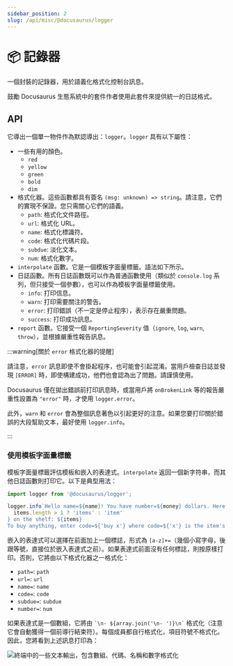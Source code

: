 ```yaml
---
sidebar_position: 2
slug: /api/misc/@docusaurus/logger
---
```


# 📦 記錄器

一個封裝的記錄器，用於語義化格式化控制台訊息。

鼓勵 Docusaurus 生態系統中的套件作者使用此套件來提供統一的日誌格式。

## API

它導出一個單一物件作為默認導出：`logger`。`logger` 具有以下屬性：

- 一些有用的顏色。
  - `red`
  - `yellow`
  - `green`
  - `bold`
  - `dim`
- 格式化器。這些函數都具有簽名 `(msg: unknown) => string`。請注意，它們的實現不保證。您只需關心它們的語義。
  - `path`: 格式化文件路徑。
  - `url`: 格式化 URL。
  - `name`: 格式化標識符。
  - `code`: 格式化代碼片段。
  - `subdue`: 淡化文本。
  - `num`: 格式化數字。
- `interpolate` 函數。它是一個模板字面量標籤。語法如下所示。
- 日誌函數。所有日誌函數既可以作為普通函數使用（類似於 `console.log` 系列，但只接受一個參數），也可以作為模板字面量標籤使用。
  - `info`: 打印信息。
  - `warn`: 打印需要關注的警告。
  - `error`: 打印錯誤（不一定是停止程序），表示存在嚴重問題。
  - `success`: 打印成功訊息。
- `report` 函數。它接受一個 `ReportingSeverity` 值（`ignore`, `log`, `warn`, `throw`），並根據嚴重性報告訊息。

:::warning[關於 `error` 格式化器的提醒]

請注意，`error` 訊息即使不會掛起程序，也可能會引起混淆。當用戶檢查日誌並發現 `[ERROR]` 時，即使構建成功，他們也會認為出了問題。請謹慎使用。

Docusaurus 僅在拋出錯誤前打印訊息時，或當用戶將 `onBrokenLink` 等的報告嚴重性設置為 `"error"` 時，才使用 `logger.error`。

此外，`warn` 和 `error` 會為整個訊息著色以引起更好的注意。如果您要打印關於錯誤的大段幫助文本，最好使用 `logger.info`。

:::

### 使用模板字面量標籤

模板字面量標籤評估模板和嵌入的表達式。`interpolate` 返回一個新字符串，而其他日誌函數則打印它。以下是典型用法：

```js
import logger from '@docusaurus/logger';

logger.info`Hello name=${name}! You have number=${money} dollars. Here are the ${
  items.length > 1 ? 'items' : 'item'
} on the shelf: ${items}
To buy anything, enter code=${'buy x'} where code=${'x'} is the item's name; to quit, press code=${'Ctrl + C'}.`;
```

嵌入的表達式可以選擇在前面加上一個標誌，形式為 `[a-z]+=`（幾個小寫字母，後跟等號，直接位於嵌入表達式之前）。如果表達式前面沒有任何標誌，則按原樣打印。否則，它將由以下格式化器之一格式化：

- `path=`: `path`
- `url=`: `url`
- `name=`: `name`
- `code=`: `code`
- `subdue=`: `subdue`
- `number=`: `num`

如果表達式是一個數組，它將由 `` `\n- ${array.join('\n- ')}\n` `` 格式化（注意它會自動獲得一個前導行結束符）。每個成員都自行格式化，項目符號不格式化。因此，您將看到上述訊息打印為：

![終端中的一些文本輸出，包含數組、代碼、名稱和數字格式化](./demo.png)